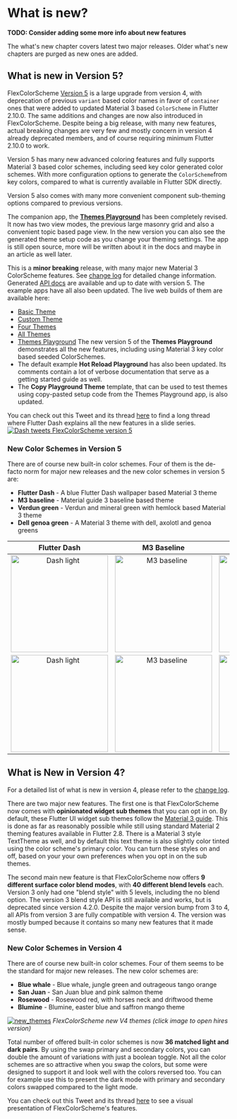 # What is new?

**TODO: Consider adding some more info about new features**

The what's new chapter covers latest two major releases. Older what's new chapters are purged
as new ones are added.

## What is new in Version 5?

FlexColorScheme [Version 5](https://pub.dev/packages/flex_color_scheme/versions/5.0.0-dev.2)
is a large upgrade from version 4, with deprecation of previous `variant` based color names in
favor of `container` ones that were added to updated Material 3 based `ColorScheme` in Flutter 2.10.0.
The same additions and changes are now also introduced in FlexColorScheme. Despite being a big release,
with many new features, actual breaking changes are very few and mostly concern in version 4 already
deprecated members, and of course requiring minimum Flutter 2.10.0 to work.

Version 5 has many new advanced coloring features and fully supports Material 3 based color schemes,
including seed key color generated color schemes. With more configuration options to generate the
`ColorScheme`from key colors, compared to what is currently available in Flutter SDK directly.

Version 5 also comes with many more convenient component sub-theming options compared to previous
versions.

The companion app, the [**Themes Playground**](https://rydmike.com/flexcolorscheme/themesplayground-v5)
has been completely revised. It now has two view modes, the previous large masonry grid and also a
convenient topic based page view. In the new version you can also see the generated theme setup
code as you change your theming settings. The app is still open source, more will be written
about it in the docs and maybe in an article as well later.

This is a **minor breaking** release, with many major new Material 3 ColorScheme features.
See [change log](https://pub.dev/packages/flex_color_scheme/versions/5.0.0-dev.2/changelog) for detailed change information.
Generated [API docs](https://pub.dev/documentation/flex_color_scheme/5.0.0-dev.2/flex_color_scheme/flex_color_scheme-library.html)
are available and up to date with version 5.
The example apps have all also been updated. The live web builds of them are available here:
* [Basic Theme](https://rydmike.com/flexcolorscheme/basictheme-v5)
* [Custom Theme](https://rydmike.com/flexcolorscheme/customtheme-v5)
* [Four Themes](https://rydmike.com/flexcolorscheme/fourthemes-v5)
* [All Themes](https://rydmike.com/flexcolorscheme/allthemes-v5)
* [Themes Playground](https://rydmike.com/flexcolorscheme/themesplayground-v5)
  The new version 5 of the **Themes Playground** demonstrates all the new features,
  including using Material 3 key color based seeded ColorSchemes.
* The default example **Hot Reload Playground** has also been updated.
  Its comments contain a lot of verbose documentation that serve as a getting started
  guide as well.
* The **Copy Playground Theme** template, that can be used to test themes
  using copy-pasted setup code from the Themes Playground app, is also updated.


You can check out this Tweet and its thread
[here](https://twitter.com/RydMike/status/1511166732496429058?s=20&t=MV6gzNO0p2lZhr-JgQycIg) to find a long thread where Flutter
Dash explains all the new features in a slide series.
[<img src="https://github.com/rydmike/flex_color_scheme_docs/blob/master/docs/images/tweet-dash-v5-2-and-1.png?raw=true" alt="Dash tweets FlexColorScheme version 5"/>](https://twitter.com/RydMike/status/1511166732496429058?s=20&t=MV6gzNO0p2lZhr-JgQycIg)

### New Color Schemes in Version 5

There are of course new built-in color schemes. Four of them is the de-facto
norm for major new releases and the new color schemes in version 5 are:

* **Flutter Dash** - A blue Flutter Dash wallpaper based Material 3 theme
* **M3 baseline** - Material guide 3 baseline based theme
* **Verdun green** - Verdun and mineral green with hemlock based Material 3 theme
* **Dell genoa green** - A Material 3 theme with dell, axolotl and genoa greens

|  Flutter Dash | M3 Baseline | Verdun Green | Dell Genoa Green |
| :----:  | :----: | :----:  | :----: |
| <Image src="https://github.com/rydmike/flex_color_scheme_docs/blob/master/docs/images/fcs-v5-l-37.png?raw=true" alt="Dash light" width="220" zoom/> | <Image src="https://github.com/rydmike/flex_color_scheme_docs/blob/master/docs/images/fcs-v5-l-38.png?raw=true" alt="M3 baseline" width="220" zoom /> | <Image src="https://github.com/rydmike/flex_color_scheme_docs/blob/master/docs/images/fcs-v5-l-39.png?raw=true" alt="Verdun green" width="220" zoom /> | <Image src="https://github.com/rydmike/flex_color_scheme_docs/blob/master/docs/images/fcs-v5-l-40.png?raw=true" alt="Dell genoa" width="220" zoom /> |
| <Image src="https://github.com/rydmike/flex_color_scheme_docs/blob/master/docs/images/fcs-v5-d-37.png?raw=true" alt="Dash light" width="220" zoom/> | <Image src="https://github.com/rydmike/flex_color_scheme_docs/blob/master/docs/images/fcs-v5-d-38.png?raw=true" alt="M3 baseline" width="220" zoom /> | <Image src="https://github.com/rydmike/flex_color_scheme_docs/blob/master/docs/images/fcs-v5-d-39.png?raw=true" alt="Verdun green" width="220" zoom /> | <Image src="https://github.com/rydmike/flex_color_scheme_docs/blob/master/docs/images/fcs-v5-d-40.png?raw=true" alt="Dell genoa" width="220" zoom /> |


## What is New in Version 4?

For a detailed list of what is new in version 4, please refer to the
[change log](https://pub.dev/packages/flex_color_scheme/changelog).

There are two major new features. The first one is that FlexColorScheme
now comes with **opinionated widget sub themes** that you can opt in on.
By default, these Flutter UI widget sub themes follow the
[Material 3 guide](https://m3.material.io/). This is done
as far as reasonably possible while still using standard Material 2 theming features
available in Flutter 2.8. There is a Material 3 style TextTheme as well, and by
default this text theme is also slightly color tinted using the color
scheme's primary color. You can turn these styles on and off, based on your
your own preferences when you opt in on the sub themes.

The second main new feature is that FlexColorScheme now offers **9 different surface
color blend modes**, with **40 different blend levels** each. Version 3 only had one
"blend style" with 5 levels, including the no blend option.
The version 3 blend style API is still available and works, but is deprecated
since version 4.2.0. Despite the major version bump from 3 to 4, all APIs from
version 3 are fully compatible with version 4. The version was mostly bumped
because it contains so many new features that it made sense.

### New Color Schemes in Version 4

There are of course new built-in color schemes. Four of them seems to
be the standard for major new releases. The new color schemes are:

* **Blue whale** - Blue whale, jungle green and outrageous tango orange
* **San Juan** - San Juan blue and pink salmon theme
* **Rosewood** - Rosewood red, with horses neck and driftwood theme
* **Blumine** - Blumine, easter blue and saffron mango theme

[<img src="https://rydmike.com/assets_fcsv4/04-news-themes-gang.jpg?raw=true" alt="new_themes"/>](https://rydmike.com/assets_fcsv4/04-news-themes-gang.png?raw=true)
_FlexColorScheme new V4 themes (click image to open hires version)_

Total number of offered built-in color schemes is now **36 matched light
and dark pairs**. By using the swap primary and secondary colors, you can double
the amount of variations with just a boolean toggle. Not all the color
schemes are so attractive when you swap the colors, but some were designed to
support it and look well with the colors reversed too. You can for example use
this to present the dark mode with primary and secondary colors swapped
compared to the light mode.

You can check out this Tweet and its thread
[here](https://twitter.com/RydMike/status/1459984929631215618) to see a visual
presentation of FlexColorScheme's features.